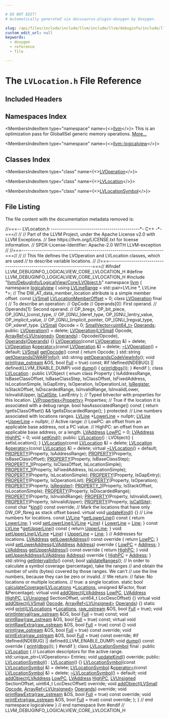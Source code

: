 ```yaml
---

# DO NOT EDIT!
# Automatically generated via docusaurus-plugin-doxygen by Doxygen.

slug: /api/files/include/include/llvm/include/llvm/debuginfo/include/llvm/debuginfo/logicalview/include/llvm/debuginfo/logicalview/core/lvlocation-h
custom_edit_url: null
keywords:
  - doxygen
  - reference
  - file

---
```





# The `LVLocation.h` File Reference

<DoxygenPage pluginConfig={pluginConfig}>



## Included Headers

<IncludesList>
<IncludesListItem
  filePath="llvm/DebugInfo/LogicalView/Core/LVObject.h"
  permalink="/docs/api/files/include/include/llvm/include/llvm/debuginfo/include/llvm/debuginfo/logicalview/include/llvm/debuginfo/logicalview/core/lvobject-h"
  isLocal="true" />
</IncludesList>

## Namespaces Index

<MembersIndex>

<MembersIndexItem
  type="namespace"
  name={<><a href="/docs/api/namespaces/llvm">llvm</a></>}>
This is an optimization pass for GlobalISel generic memory operations. <a href="/docs/api/namespaces/llvm/#details">More...</a>
</MembersIndexItem>

<MembersIndexItem
  type="namespace"
  name={<><a href="/docs/api/namespaces/llvm/logicalview">llvm::logicalview</a></>}>
</MembersIndexItem>

</MembersIndex>

## Classes Index

<MembersIndex>

<MembersIndexItem
  type="class"
  name={<><a href="/docs/api/classes/llvm/logicalview/lvoperation">LVOperation</a></>}>
</MembersIndexItem>

<MembersIndexItem
  type="class"
  name={<><a href="/docs/api/classes/llvm/logicalview/lvlocation">LVLocation</a></>}>
</MembersIndexItem>

<MembersIndexItem
  type="class"
  name={<><a href="/docs/api/classes/llvm/logicalview/lvlocationsymbol">LVLocationSymbol</a></>}>
</MembersIndexItem>

</MembersIndex>


## File Listing

The file content with the documentation metadata removed is:

<ProgramListing>

<Link id="l00001" /><CodeLine lineNumber="1"><span class="doxyHighlightComment">//===-- LVLocation.h --------------------------------------------&#42;- C++ -&#42;-===//</span></CodeLine>
<Link id="l00002" /><CodeLine lineNumber="2"><span class="doxyHighlightComment">//</span></CodeLine>
<Link id="l00003" /><CodeLine lineNumber="3"><span class="doxyHighlightComment">// Part of the LLVM Project, under the Apache License v2.0 with LLVM Exceptions.</span></CodeLine>
<Link id="l00004" /><CodeLine lineNumber="4"><span class="doxyHighlightComment">// See https://llvm.org/LICENSE.txt for license information.</span></CodeLine>
<Link id="l00005" /><CodeLine lineNumber="5"><span class="doxyHighlightComment">// SPDX-License-Identifier: Apache-2.0 WITH LLVM-exception</span></CodeLine>
<Link id="l00006" /><CodeLine lineNumber="6"><span class="doxyHighlightComment">//</span></CodeLine>
<Link id="l00007" /><CodeLine lineNumber="7"><span class="doxyHighlightComment">//===----------------------------------------------------------------------===//</span></CodeLine>
<Link id="l00008" /><CodeLine lineNumber="8"><span class="doxyHighlightComment">//</span></CodeLine>
<Link id="l00009" /><CodeLine lineNumber="9"><span class="doxyHighlightComment">// This file defines the LVOperation and LVLocation classes, which are used</span></CodeLine>
<Link id="l00010" /><CodeLine lineNumber="10"><span class="doxyHighlightComment">// to describe variable locations.</span></CodeLine>
<Link id="l00011" /><CodeLine lineNumber="11"><span class="doxyHighlightComment">//</span></CodeLine>
<Link id="l00012" /><CodeLine lineNumber="12"><span class="doxyHighlightComment">//===----------------------------------------------------------------------===//</span></CodeLine>
<Link id="l00013" /><CodeLine lineNumber="13"></CodeLine>
<Link id="l00014" /><CodeLine lineNumber="14"><span class="doxyHighlightPreprocessor">#ifndef LLVM&#95;DEBUGINFO&#95;LOGICALVIEW&#95;CORE&#95;LVLOCATION&#95;H</span></CodeLine>
<Link id="l00015" /><CodeLine lineNumber="15"><span class="doxyHighlightPreprocessor">#define LLVM&#95;DEBUGINFO&#95;LOGICALVIEW&#95;CORE&#95;LVLOCATION&#95;H</span></CodeLine>
<Link id="l00016" /><CodeLine lineNumber="16"></CodeLine>
<Link id="l00017" /><CodeLine lineNumber="17"><span class="doxyHighlightPreprocessor">#include &quot;<a href="/docs/api/files/include/include/llvm/include/llvm/debuginfo/include/llvm/debuginfo/logicalview/include/llvm/debuginfo/logicalview/core/lvobject-h">llvm/DebugInfo/LogicalView/Core/LVObject.h</a>&quot;</span></CodeLine>
<Link id="l00018" /><CodeLine lineNumber="18"></CodeLine>
<Link id="l00019" /><CodeLine lineNumber="19"><span class="doxyHighlightKeyword">namespace </span><span class="doxyHighlight"><a href="/docs/api/namespaces/llvm">llvm</a> &#123;</span></CodeLine>
<Link id="l00020" /><CodeLine lineNumber="20"><span class="doxyHighlightKeyword">namespace </span><span class="doxyHighlight"><a href="/docs/api/namespaces/llvm/logicalview">logicalview</a> &#123;</span></CodeLine>
<Link id="l00021" /><CodeLine lineNumber="21"></CodeLine>
<Link id="l00022" /><CodeLine lineNumber="22" lineLink="/docs/api/namespaces/llvm/logicalview/#ab6337ef29babc9558f95279fba865887"><span class="doxyHighlightKeyword">using </span><span class="doxyHighlight"><a href="/docs/api/namespaces/llvm/logicalview/#ab6337ef29babc9558f95279fba865887">LVLineRange</a> = std::pair&lt;LVLine &#42;, LVLine &#42;&gt;;</span></CodeLine>
<Link id="l00023" /><CodeLine lineNumber="23"></CodeLine>
<Link id="l00024" /><CodeLine lineNumber="24"><span class="doxyHighlightComment">// The DW&#95;AT&#95;data&#95;member&#95;location attribute is a simple member offset.</span></CodeLine>
<Link id="l00025" /><CodeLine lineNumber="25" lineLink="/docs/api/namespaces/llvm/logicalview/#adadb8d82418ead95f207718a2e0c04d7"><span class="doxyHighlightKeyword">const</span><span class="doxyHighlight"> <a href="/docs/api/namespaces/llvm/logicalview/#ab9502425858a198bcbe9227a823f8aea">LVSmall</a> <a href="/docs/api/namespaces/llvm/logicalview/#adadb8d82418ead95f207718a2e0c04d7">LVLocationMemberOffset</a> = 0;</span></CodeLine>
<Link id="l00026" /><CodeLine lineNumber="26"></CodeLine>
<Link id="l00027" /><CodeLine lineNumber="27" lineLink="/docs/api/classes/llvm/logicalview/lvoperation"><span class="doxyHighlightKeyword">class </span><span class="doxyHighlight"><a href="/docs/api/classes/llvm/logicalview/lvoperation/#a67fbd9f0567e2fe59e9b0b381fed33a0">LVOperation</a> final &#123;</span></CodeLine>
<Link id="l00028" /><CodeLine lineNumber="28"><span class="doxyHighlight">  </span><span class="doxyHighlightComment">// To describe an operation:</span></CodeLine>
<Link id="l00029" /><CodeLine lineNumber="29"><span class="doxyHighlight">  </span><span class="doxyHighlightComment">// OpCode</span></CodeLine>
<Link id="l00030" /><CodeLine lineNumber="30"><span class="doxyHighlight">  </span><span class="doxyHighlightComment">// Operands&#91;0&#93;: First operand.</span></CodeLine>
<Link id="l00031" /><CodeLine lineNumber="31"><span class="doxyHighlight">  </span><span class="doxyHighlightComment">// Operands&#91;1&#93;: Second operand.</span></CodeLine>
<Link id="l00032" /><CodeLine lineNumber="32"><span class="doxyHighlight">  </span><span class="doxyHighlightComment">//   OP&#95;bregx, OP&#95;bit&#95;piece, OP&#95;&#91;GNU&#95;&#93;const&#95;type,</span></CodeLine>
<Link id="l00033" /><CodeLine lineNumber="33"><span class="doxyHighlight">  </span><span class="doxyHighlightComment">//   OP&#95;&#91;GNU&#95;&#93;deref&#95;type, OP&#95;&#91;GNU&#95;&#93;entry&#95;value, OP&#95;implicit&#95;value,</span></CodeLine>
<Link id="l00034" /><CodeLine lineNumber="34"><span class="doxyHighlight">  </span><span class="doxyHighlightComment">//   OP&#95;&#91;GNU&#95;&#93;implicit&#95;pointer, OP&#95;&#91;GNU&#95;&#93;regval&#95;type, OP&#95;xderef&#95;type.</span></CodeLine>
<Link id="l00035" /><CodeLine lineNumber="35"><span class="doxyHighlight">  <a href="/docs/api/namespaces/llvm/logicalview/#ab9502425858a198bcbe9227a823f8aea">LVSmall</a> Opcode = 0;</span></CodeLine>
<Link id="l00036" /><CodeLine lineNumber="36"><span class="doxyHighlight">  <a href="/docs/api/classes/llvm/smallvector">SmallVector&lt;uint64&#95;t&gt;</a> <a href="/docs/api/files/lib/lib/codegen/mirnamerpass-cpp/#a05e4be4ec3e2c3587dda0e376bb6822c">Operands</a>;</span></CodeLine>
<Link id="l00037" /><CodeLine lineNumber="37"></CodeLine>
<Link id="l00038" /><CodeLine lineNumber="38"><span class="doxyHighlightKeyword">public</span><span class="doxyHighlight">:</span></CodeLine>
<Link id="l00039" /><CodeLine lineNumber="39" lineLink="/docs/api/classes/llvm/logicalview/lvoperation/#a67fbd9f0567e2fe59e9b0b381fed33a0"><span class="doxyHighlight">  <a href="/docs/api/classes/llvm/logicalview/lvoperation/#a67fbd9f0567e2fe59e9b0b381fed33a0">LVOperation</a>() = </span><span class="doxyHighlightKeyword">delete</span><span class="doxyHighlight">;</span></CodeLine>
<Link id="l00040" /><CodeLine lineNumber="40" lineLink="/docs/api/classes/llvm/logicalview/lvoperation/#af3cfdea0c7a600b74e57fb3466e44364"><span class="doxyHighlight">  <a href="/docs/api/classes/llvm/logicalview/lvoperation/#af3cfdea0c7a600b74e57fb3466e44364">LVOperation</a>(<a href="/docs/api/namespaces/llvm/logicalview/#ab9502425858a198bcbe9227a823f8aea">LVSmall</a> Opcode, <a href="/docs/api/classes/llvm/arrayref">ArrayRef&lt;LVUnsigned&gt;</a> <a href="/docs/api/files/lib/lib/codegen/mirnamerpass-cpp/#a05e4be4ec3e2c3587dda0e376bb6822c">Operands</a>)</span></CodeLine>
<Link id="l00041" /><CodeLine lineNumber="41"><span class="doxyHighlight">      : Opcode(Opcode), <a href="/docs/api/files/lib/lib/codegen/mirnamerpass-cpp/#a05e4be4ec3e2c3587dda0e376bb6822c">Operands</a>(<a href="/docs/api/files/lib/lib/codegen/mirnamerpass-cpp/#a05e4be4ec3e2c3587dda0e376bb6822c">Operands</a>) &#123;&#125;</span></CodeLine>
<Link id="l00042" /><CodeLine lineNumber="42" lineLink="/docs/api/classes/llvm/logicalview/lvoperation/#a01fcb824c22846c5901ae4d0e36d050e"><span class="doxyHighlight">  <a href="/docs/api/classes/llvm/logicalview/lvoperation/#a01fcb824c22846c5901ae4d0e36d050e">LVOperation</a>(</span><span class="doxyHighlightKeyword">const</span><span class="doxyHighlight"> <a href="/docs/api/classes/llvm/logicalview/lvoperation/#a67fbd9f0567e2fe59e9b0b381fed33a0">LVOperation</a> &amp;) = </span><span class="doxyHighlightKeyword">delete</span><span class="doxyHighlight">;</span></CodeLine>
<Link id="l00043" /><CodeLine lineNumber="43" lineLink="/docs/api/classes/llvm/logicalview/lvoperation/#a5102c8c89fd6f9e6e0c5a9af9e7232c0"><span class="doxyHighlight">  <a href="/docs/api/classes/llvm/logicalview/lvoperation/#a67fbd9f0567e2fe59e9b0b381fed33a0">LVOperation</a> &amp;<a href="/docs/api/classes/llvm/logicalview/lvoperation/#a5102c8c89fd6f9e6e0c5a9af9e7232c0">operator=</a>(</span><span class="doxyHighlightKeyword">const</span><span class="doxyHighlight"> <a href="/docs/api/classes/llvm/logicalview/lvoperation/#a67fbd9f0567e2fe59e9b0b381fed33a0">LVOperation</a> &amp;) = </span><span class="doxyHighlightKeyword">delete</span><span class="doxyHighlight">;</span></CodeLine>
<Link id="l00044" /><CodeLine lineNumber="44" lineLink="/docs/api/classes/llvm/logicalview/lvoperation/#a82d65106ee3b4c7cf15490c7801c27ee"><span class="doxyHighlight">  <a href="/docs/api/classes/llvm/logicalview/lvoperation/#a82d65106ee3b4c7cf15490c7801c27ee">~LVOperation</a>() = </span><span class="doxyHighlightKeywordFlow">default</span><span class="doxyHighlight">;</span></CodeLine>
<Link id="l00045" /><CodeLine lineNumber="45"></CodeLine>
<Link id="l00046" /><CodeLine lineNumber="46" lineLink="/docs/api/classes/llvm/logicalview/lvoperation/#a7ded3dc868585a790e535674c3ff0995"><span class="doxyHighlight">  <a href="/docs/api/namespaces/llvm/logicalview/#ab9502425858a198bcbe9227a823f8aea">LVSmall</a> <a href="/docs/api/classes/llvm/logicalview/lvoperation/#a7ded3dc868585a790e535674c3ff0995">getOpcode</a>()</span><span class="doxyHighlightKeyword"> const </span><span class="doxyHighlight">&#123; </span><span class="doxyHighlightKeywordFlow">return</span><span class="doxyHighlight"> Opcode; &#125;</span></CodeLine>
<Link id="l00047" /><CodeLine lineNumber="47"><span class="doxyHighlight">  std::string <a href="/docs/api/classes/llvm/logicalview/lvoperation/#a4c0878bb234ca16e88d593ceb27b5ede">getOperandsDWARFInfo</a>();</span></CodeLine>
<Link id="l00048" /><CodeLine lineNumber="48"><span class="doxyHighlight">  std::string <a href="/docs/api/classes/llvm/logicalview/lvoperation/#ab06697932d84361c7224356910300796">getOperandsCodeViewInfo</a>();</span></CodeLine>
<Link id="l00049" /><CodeLine lineNumber="49"></CodeLine>
<Link id="l00050" /><CodeLine lineNumber="50"><span class="doxyHighlight">  </span><span class="doxyHighlightKeywordType">void</span><span class="doxyHighlight"> <a href="/docs/api/classes/llvm/logicalview/lvoperation/#a01f5af79992b1f026a1a6085b44f6261">print</a>(<a href="/docs/api/classes/llvm/raw-ostream">raw&#95;ostream</a> &amp;OS, </span><span class="doxyHighlightKeywordType">bool</span><span class="doxyHighlight"> <a href="/docs/api/namespaces/llvm/#ad5b7ced2aa529c892b2219cd29b08760abbd47109890259c0127154db1af26c75">Full</a> = </span><span class="doxyHighlightKeyword">true</span><span class="doxyHighlight">) </span><span class="doxyHighlightKeyword">const</span><span class="doxyHighlight">;</span></CodeLine>
<Link id="l00051" /><CodeLine lineNumber="51"></CodeLine>
<Link id="l00052" /><CodeLine lineNumber="52"><span class="doxyHighlightPreprocessor">#if !defined(NDEBUG) || defined(LLVM&#95;ENABLE&#95;DUMP)</span></CodeLine>
<Link id="l00053" /><CodeLine lineNumber="53" lineLink="/docs/api/classes/llvm/logicalview/lvoperation/#a6511090e6f4d91509295e51a668153e8"><span class="doxyHighlight">  </span><span class="doxyHighlightKeywordType">void</span><span class="doxyHighlight"> <a href="/docs/api/classes/llvm/logicalview/lvoperation/#a6511090e6f4d91509295e51a668153e8">dump</a>() &#123; <a href="/docs/api/classes/llvm/logicalview/lvoperation/#a01f5af79992b1f026a1a6085b44f6261">print</a>(<a href="/docs/api/namespaces/llvm/#a7c46c742c31be54870e2038048e6b391">dbgs</a>()); &#125;</span></CodeLine>
<Link id="l00054" /><CodeLine lineNumber="54"><span class="doxyHighlightPreprocessor">#endif</span></CodeLine>
<Link id="l00055" /><CodeLine lineNumber="55"><span class="doxyHighlight">&#125;;</span></CodeLine>
<Link id="l00056" /><CodeLine lineNumber="56"></CodeLine>
<Link id="l00057" /><CodeLine lineNumber="57" lineLink="/docs/api/classes/llvm/logicalview/lvlocation"><span class="doxyHighlightKeyword">class </span><span class="doxyHighlight"><a href="/docs/api/classes/llvm/logicalview/lvlocation/#ad0898f17af59a9f9027c68bfc242831e">LVLocation</a> : </span><span class="doxyHighlightKeyword">public</span><span class="doxyHighlight"> LVObject &#123;</span></CodeLine>
<Link id="l00058" /><CodeLine lineNumber="58"><span class="doxyHighlight">  </span><span class="doxyHighlightKeyword">enum class</span><span class="doxyHighlight"> Property &#123;</span></CodeLine>
<Link id="l00059" /><CodeLine lineNumber="59"><span class="doxyHighlight">    IsAddressRange,</span></CodeLine>
<Link id="l00060" /><CodeLine lineNumber="60"><span class="doxyHighlight">    IsBaseClassOffset,</span></CodeLine>
<Link id="l00061" /><CodeLine lineNumber="61"><span class="doxyHighlight">    IsBaseClassStep,</span></CodeLine>
<Link id="l00062" /><CodeLine lineNumber="62"><span class="doxyHighlight">    IsClassOffset,</span></CodeLine>
<Link id="l00063" /><CodeLine lineNumber="63"><span class="doxyHighlight">    IsFixedAddress,</span></CodeLine>
<Link id="l00064" /><CodeLine lineNumber="64"><span class="doxyHighlight">    IsLocationSimple,</span></CodeLine>
<Link id="l00065" /><CodeLine lineNumber="65"><span class="doxyHighlight">    IsGapEntry,</span></CodeLine>
<Link id="l00066" /><CodeLine lineNumber="66"><span class="doxyHighlight">    IsOperation,</span></CodeLine>
<Link id="l00067" /><CodeLine lineNumber="67"><span class="doxyHighlight">    IsOperationList,</span></CodeLine>
<Link id="l00068" /><CodeLine lineNumber="68"><span class="doxyHighlight">    <a href="/docs/api/files/lib/lib/target/lib/target/lanai/lib/target/lanai/asmparser/lanaiasmparser-cpp/#afd44ea11a1de5d05327fb0ef9d20177f">IsRegister</a>,</span></CodeLine>
<Link id="l00069" /><CodeLine lineNumber="69"><span class="doxyHighlight">    IsStackOffset,</span></CodeLine>
<Link id="l00070" /><CodeLine lineNumber="70"><span class="doxyHighlight">    IsDiscardedRange,</span></CodeLine>
<Link id="l00071" /><CodeLine lineNumber="71"><span class="doxyHighlight">    IsInvalidRange,</span></CodeLine>
<Link id="l00072" /><CodeLine lineNumber="72"><span class="doxyHighlight">    IsInvalidLower,</span></CodeLine>
<Link id="l00073" /><CodeLine lineNumber="73"><span class="doxyHighlight">    IsInvalidUpper,</span></CodeLine>
<Link id="l00074" /><CodeLine lineNumber="74"><span class="doxyHighlight">    <a href="/docs/api/namespaces/llvm/logicalview/#a738fb172d3b98e08a4325dc7ca5588b8a927e2c8924501cb4ff4adc47bc47835e">IsCallSite</a>,</span></CodeLine>
<Link id="l00075" /><CodeLine lineNumber="75"><span class="doxyHighlight">    LastEntry</span></CodeLine>
<Link id="l00076" /><CodeLine lineNumber="76"><span class="doxyHighlight">  &#125;;</span></CodeLine>
<Link id="l00077" /><CodeLine lineNumber="77"><span class="doxyHighlight">  </span><span class="doxyHighlightComment">// Typed bitvector with properties for this location.</span></CodeLine>
<Link id="l00078" /><CodeLine lineNumber="78"><span class="doxyHighlight">  <a href="/docs/api/classes/llvm/logicalview/lvproperties">LVProperties&lt;Property&gt;</a> Properties;</span></CodeLine>
<Link id="l00079" /><CodeLine lineNumber="79"></CodeLine>
<Link id="l00080" /><CodeLine lineNumber="80"><span class="doxyHighlight">  </span><span class="doxyHighlightComment">// True if the location it is associated with a debug range.</span></CodeLine>
<Link id="l00081" /><CodeLine lineNumber="81"><span class="doxyHighlight">  </span><span class="doxyHighlightKeywordType">bool</span><span class="doxyHighlight"> hasAssociatedRange()</span><span class="doxyHighlightKeyword"> const </span><span class="doxyHighlight">&#123;</span></CodeLine>
<Link id="l00082" /><CodeLine lineNumber="82"><span class="doxyHighlight">    </span><span class="doxyHighlightKeywordFlow">return</span><span class="doxyHighlight"> !getIsClassOffset() &amp;&amp; !getIsDiscardedRange();</span></CodeLine>
<Link id="l00083" /><CodeLine lineNumber="83"><span class="doxyHighlight">  &#125;</span></CodeLine>
<Link id="l00084" /><CodeLine lineNumber="84"></CodeLine>
<Link id="l00085" /><CodeLine lineNumber="85"><span class="doxyHighlightKeyword">protected</span><span class="doxyHighlight">:</span></CodeLine>
<Link id="l00086" /><CodeLine lineNumber="86"><span class="doxyHighlight">  </span><span class="doxyHighlightComment">// Line numbers associated with locations ranges.</span></CodeLine>
<Link id="l00087" /><CodeLine lineNumber="87" lineLink="/docs/api/classes/llvm/logicalview/lvlocation/#a80265746f27dd67ba3f8d2c3e7ec1af2"><span class="doxyHighlight">  <a href="/docs/api/classes/llvm/logicalview/lvline">LVLine</a> &#42;<a href="/docs/api/classes/llvm/logicalview/lvlocation/#a80265746f27dd67ba3f8d2c3e7ec1af2">LowerLine</a> = </span><span class="doxyHighlightKeyword">nullptr</span><span class="doxyHighlight">;</span></CodeLine>
<Link id="l00088" /><CodeLine lineNumber="88" lineLink="/docs/api/classes/llvm/logicalview/lvlocation/#a4b18033f689cf294bb96a1f904966ff5"><span class="doxyHighlight">  <a href="/docs/api/classes/llvm/logicalview/lvline">LVLine</a> &#42;<a href="/docs/api/classes/llvm/logicalview/lvlocation/#a4b18033f689cf294bb96a1f904966ff5">UpperLine</a> = </span><span class="doxyHighlightKeyword">nullptr</span><span class="doxyHighlight">;</span></CodeLine>
<Link id="l00089" /><CodeLine lineNumber="89"></CodeLine>
<Link id="l00090" /><CodeLine lineNumber="90"><span class="doxyHighlight">  </span><span class="doxyHighlightComment">// Active range:</span></CodeLine>
<Link id="l00091" /><CodeLine lineNumber="91"><span class="doxyHighlight">  </span><span class="doxyHighlightComment">// LowPC: an offset from an applicable base address, not a PC value.</span></CodeLine>
<Link id="l00092" /><CodeLine lineNumber="92"><span class="doxyHighlight">  </span><span class="doxyHighlightComment">// HighPC: an offset from an applicable base address, or a length.</span></CodeLine>
<Link id="l00093" /><CodeLine lineNumber="93" lineLink="/docs/api/classes/llvm/logicalview/lvlocation/#a9562120fd380db5a6d4d0771aff55ea5"><span class="doxyHighlight">  <a href="/docs/api/namespaces/llvm/logicalview/#ad3a6cc0dd7aa2e5bf8b5d0ee648e6850">LVAddress</a> <a href="/docs/api/classes/llvm/logicalview/lvlocation/#a9562120fd380db5a6d4d0771aff55ea5">LowPC</a> = 0;</span></CodeLine>
<Link id="l00094" /><CodeLine lineNumber="94" lineLink="/docs/api/classes/llvm/logicalview/lvlocation/#a244068aeb193b2defe660bb48c11a8d3"><span class="doxyHighlight">  <a href="/docs/api/namespaces/llvm/logicalview/#ad3a6cc0dd7aa2e5bf8b5d0ee648e6850">LVAddress</a> <a href="/docs/api/classes/llvm/logicalview/lvlocation/#a244068aeb193b2defe660bb48c11a8d3">HighPC</a> = 0;</span></CodeLine>
<Link id="l00095" /><CodeLine lineNumber="95"></CodeLine>
<Link id="l00096" /><CodeLine lineNumber="96"><span class="doxyHighlight">  </span><span class="doxyHighlightKeywordType">void</span><span class="doxyHighlight"> <a href="/docs/api/classes/llvm/logicalview/lvlocation/#ab6ebc67337c22f6d1c95837eda2c9bb1">setKind</a>();</span></CodeLine>
<Link id="l00097" /><CodeLine lineNumber="97"></CodeLine>
<Link id="l00098" /><CodeLine lineNumber="98"><span class="doxyHighlightKeyword">public</span><span class="doxyHighlight">:</span></CodeLine>
<Link id="l00099" /><CodeLine lineNumber="99" lineLink="/docs/api/classes/llvm/logicalview/lvlocation/#ad0898f17af59a9f9027c68bfc242831e"><span class="doxyHighlight">  <a href="/docs/api/classes/llvm/logicalview/lvlocation/#ad0898f17af59a9f9027c68bfc242831e">LVLocation</a>() : LVObject() &#123; setIsLocation(); &#125;</span></CodeLine>
<Link id="l00100" /><CodeLine lineNumber="100" lineLink="/docs/api/classes/llvm/logicalview/lvlocation/#a3c794bd55fde6010403a56fcb4a8e7ef"><span class="doxyHighlight">  <a href="/docs/api/classes/llvm/logicalview/lvlocation/#a3c794bd55fde6010403a56fcb4a8e7ef">LVLocation</a>(</span><span class="doxyHighlightKeyword">const</span><span class="doxyHighlight"> <a href="/docs/api/classes/llvm/logicalview/lvlocation/#ad0898f17af59a9f9027c68bfc242831e">LVLocation</a> &amp;) = </span><span class="doxyHighlightKeyword">delete</span><span class="doxyHighlight">;</span></CodeLine>
<Link id="l00101" /><CodeLine lineNumber="101" lineLink="/docs/api/classes/llvm/logicalview/lvlocation/#a3cddcc10a516c89d637ea4cea04bbf1c"><span class="doxyHighlight">  <a href="/docs/api/classes/llvm/logicalview/lvlocation/#ad0898f17af59a9f9027c68bfc242831e">LVLocation</a> &amp;<a href="/docs/api/classes/llvm/logicalview/lvlocation/#a3cddcc10a516c89d637ea4cea04bbf1c">operator=</a>(</span><span class="doxyHighlightKeyword">const</span><span class="doxyHighlight"> <a href="/docs/api/classes/llvm/logicalview/lvlocation/#ad0898f17af59a9f9027c68bfc242831e">LVLocation</a> &amp;) = </span><span class="doxyHighlightKeyword">delete</span><span class="doxyHighlight">;</span></CodeLine>
<Link id="l00102" /><CodeLine lineNumber="102" lineLink="/docs/api/classes/llvm/logicalview/lvlocation/#afc507c530af139a533447a5a98fc25a9"><span class="doxyHighlight">  </span><span class="doxyHighlightKeyword">virtual</span><span class="doxyHighlight"> <a href="/docs/api/classes/llvm/logicalview/lvlocation/#afc507c530af139a533447a5a98fc25a9">~LVLocation</a>() = </span><span class="doxyHighlightKeywordFlow">default</span><span class="doxyHighlight">;</span></CodeLine>
<Link id="l00103" /><CodeLine lineNumber="103"></CodeLine>
<Link id="l00104" /><CodeLine lineNumber="104" lineLink="/docs/api/classes/llvm/logicalview/lvlocation/#a84676d1e5d59d83d110ed232748c5774"><span class="doxyHighlight">  <a href="/docs/api/classes/llvm/logicalview/lvlocation/#a84676d1e5d59d83d110ed232748c5774">PROPERTY</a>(Property, IsAddressRange);</span></CodeLine>
<Link id="l00105" /><CodeLine lineNumber="105" lineLink="/docs/api/classes/llvm/logicalview/lvlocation/#a77b316ebb77cf8b8c610da6c805facff"><span class="doxyHighlight">  <a href="/docs/api/classes/llvm/logicalview/lvlocation/#a77b316ebb77cf8b8c610da6c805facff">PROPERTY</a>(Property, IsBaseClassOffset);</span></CodeLine>
<Link id="l00106" /><CodeLine lineNumber="106" lineLink="/docs/api/classes/llvm/logicalview/lvlocation/#a185027f2abf0a0e1f9bf44972cc2fdc1"><span class="doxyHighlight">  <a href="/docs/api/classes/llvm/logicalview/lvlocation/#a185027f2abf0a0e1f9bf44972cc2fdc1">PROPERTY</a>(Property, IsBaseClassStep);</span></CodeLine>
<Link id="l00107" /><CodeLine lineNumber="107" lineLink="/docs/api/classes/llvm/logicalview/lvlocation/#a883349ffb187de8cf0bce3efb6dcc545"><span class="doxyHighlight">  <a href="/docs/api/classes/llvm/logicalview/lvlocation/#a883349ffb187de8cf0bce3efb6dcc545">PROPERTY&#95;1</a>(Property, IsClassOffset, IsLocationSimple);</span></CodeLine>
<Link id="l00108" /><CodeLine lineNumber="108" lineLink="/docs/api/classes/llvm/logicalview/lvlocation/#a508a495f5b722f422c12db3acdfc866a"><span class="doxyHighlight">  <a href="/docs/api/classes/llvm/logicalview/lvlocation/#a508a495f5b722f422c12db3acdfc866a">PROPERTY&#95;1</a>(Property, IsFixedAddress, IsLocationSimple);</span></CodeLine>
<Link id="l00109" /><CodeLine lineNumber="109" lineLink="/docs/api/classes/llvm/logicalview/lvlocation/#a7ab28c19332d2c1f36165d933ef27d5b"><span class="doxyHighlight">  <a href="/docs/api/classes/llvm/logicalview/lvlocation/#a7ab28c19332d2c1f36165d933ef27d5b">PROPERTY</a>(Property, IsLocationSimple);</span></CodeLine>
<Link id="l00110" /><CodeLine lineNumber="110" lineLink="/docs/api/classes/llvm/logicalview/lvlocation/#ade6555ac67761ed4bc38cb064fb7ce5e"><span class="doxyHighlight">  <a href="/docs/api/classes/llvm/logicalview/lvlocation/#ade6555ac67761ed4bc38cb064fb7ce5e">PROPERTY</a>(Property, IsGapEntry);</span></CodeLine>
<Link id="l00111" /><CodeLine lineNumber="111" lineLink="/docs/api/classes/llvm/logicalview/lvlocation/#a3ff273f67ab8c37e12206c1c825e8f94"><span class="doxyHighlight">  <a href="/docs/api/classes/llvm/logicalview/lvlocation/#a3ff273f67ab8c37e12206c1c825e8f94">PROPERTY</a>(Property, IsOperationList);</span></CodeLine>
<Link id="l00112" /><CodeLine lineNumber="112" lineLink="/docs/api/classes/llvm/logicalview/lvlocation/#a9fd17e99b4bb0e2446459e5a318a7b1a"><span class="doxyHighlight">  <a href="/docs/api/classes/llvm/logicalview/lvlocation/#a9fd17e99b4bb0e2446459e5a318a7b1a">PROPERTY</a>(Property, IsOperation);</span></CodeLine>
<Link id="l00113" /><CodeLine lineNumber="113" lineLink="/docs/api/classes/llvm/logicalview/lvlocation/#abbb18d3c83d937664b0e0ca672dd1483"><span class="doxyHighlight">  <a href="/docs/api/classes/llvm/logicalview/lvlocation/#abbb18d3c83d937664b0e0ca672dd1483">PROPERTY</a>(Property, <a href="/docs/api/files/lib/lib/target/lib/target/lanai/lib/target/lanai/asmparser/lanaiasmparser-cpp/#afd44ea11a1de5d05327fb0ef9d20177f">IsRegister</a>);</span></CodeLine>
<Link id="l00114" /><CodeLine lineNumber="114" lineLink="/docs/api/classes/llvm/logicalview/lvlocation/#a64ed789349fbaab6fb08130895d2502e"><span class="doxyHighlight">  <a href="/docs/api/classes/llvm/logicalview/lvlocation/#a64ed789349fbaab6fb08130895d2502e">PROPERTY&#95;1</a>(Property, IsStackOffset, IsLocationSimple);</span></CodeLine>
<Link id="l00115" /><CodeLine lineNumber="115" lineLink="/docs/api/classes/llvm/logicalview/lvlocation/#a05c90e26ec5365961b8eb6508d6c36b3"><span class="doxyHighlight">  <a href="/docs/api/classes/llvm/logicalview/lvlocation/#a05c90e26ec5365961b8eb6508d6c36b3">PROPERTY</a>(Property, IsDiscardedRange);</span></CodeLine>
<Link id="l00116" /><CodeLine lineNumber="116" lineLink="/docs/api/classes/llvm/logicalview/lvlocation/#a5fa9f45af065ec69a6e81362c416c5f0"><span class="doxyHighlight">  <a href="/docs/api/classes/llvm/logicalview/lvlocation/#a5fa9f45af065ec69a6e81362c416c5f0">PROPERTY</a>(Property, IsInvalidRange);</span></CodeLine>
<Link id="l00117" /><CodeLine lineNumber="117" lineLink="/docs/api/classes/llvm/logicalview/lvlocation/#a2e51cac3595a1e3b621974f39da52a78"><span class="doxyHighlight">  <a href="/docs/api/classes/llvm/logicalview/lvlocation/#a2e51cac3595a1e3b621974f39da52a78">PROPERTY</a>(Property, IsInvalidLower);</span></CodeLine>
<Link id="l00118" /><CodeLine lineNumber="118" lineLink="/docs/api/classes/llvm/logicalview/lvlocation/#a6b65622b039e0f8b90bbc9ab3523ce71"><span class="doxyHighlight">  <a href="/docs/api/classes/llvm/logicalview/lvlocation/#a6b65622b039e0f8b90bbc9ab3523ce71">PROPERTY</a>(Property, IsInvalidUpper);</span></CodeLine>
<Link id="l00119" /><CodeLine lineNumber="119" lineLink="/docs/api/classes/llvm/logicalview/lvlocation/#ae7323ecf0682cb6bb595391f8cb11158"><span class="doxyHighlight">  <a href="/docs/api/classes/llvm/logicalview/lvlocation/#ae7323ecf0682cb6bb595391f8cb11158">PROPERTY</a>(Property, <a href="/docs/api/namespaces/llvm/logicalview/#a738fb172d3b98e08a4325dc7ca5588b8a927e2c8924501cb4ff4adc47bc47835e">IsCallSite</a>);</span></CodeLine>
<Link id="l00120" /><CodeLine lineNumber="120"></CodeLine>
<Link id="l00121" /><CodeLine lineNumber="121"><span class="doxyHighlight">  </span><span class="doxyHighlightKeyword">const</span><span class="doxyHighlight"> </span><span class="doxyHighlightKeywordType">char</span><span class="doxyHighlight"> &#42;<a href="/docs/api/classes/llvm/logicalview/lvlocation/#a05da36a327524a76d12a4591dd31f111">kind</a>() </span><span class="doxyHighlightKeyword">const override</span><span class="doxyHighlight">;</span></CodeLine>
<Link id="l00122" /><CodeLine lineNumber="122"><span class="doxyHighlight">  </span><span class="doxyHighlightComment">// Mark the locations that have only DW&#95;OP&#95;fbreg as stack offset based.</span></CodeLine>
<Link id="l00123" /><CodeLine lineNumber="123" lineLink="/docs/api/classes/llvm/logicalview/lvlocation/#a609f82b8298e1516e227700410080741"><span class="doxyHighlight">  </span><span class="doxyHighlightKeyword">virtual</span><span class="doxyHighlight"> </span><span class="doxyHighlightKeywordType">void</span><span class="doxyHighlight"> <a href="/docs/api/classes/llvm/logicalview/lvlocation/#a609f82b8298e1516e227700410080741">updateKind</a>() &#123;&#125;</span></CodeLine>
<Link id="l00124" /><CodeLine lineNumber="124"></CodeLine>
<Link id="l00125" /><CodeLine lineNumber="125"><span class="doxyHighlight">  </span><span class="doxyHighlightComment">// Line numbers for locations.</span></CodeLine>
<Link id="l00126" /><CodeLine lineNumber="126" lineLink="/docs/api/classes/llvm/logicalview/lvlocation/#a52a308b9971e2cfd4b83fd73380cf763"><span class="doxyHighlight">  </span><span class="doxyHighlightKeyword">const</span><span class="doxyHighlight"> <a href="/docs/api/classes/llvm/logicalview/lvline">LVLine</a> &#42;<a href="/docs/api/classes/llvm/logicalview/lvlocation/#a52a308b9971e2cfd4b83fd73380cf763">getLowerLine</a>()</span><span class="doxyHighlightKeyword"> const </span><span class="doxyHighlight">&#123; </span><span class="doxyHighlightKeywordFlow">return</span><span class="doxyHighlight"> <a href="/docs/api/classes/llvm/logicalview/lvlocation/#a80265746f27dd67ba3f8d2c3e7ec1af2">LowerLine</a>; &#125;</span></CodeLine>
<Link id="l00127" /><CodeLine lineNumber="127" lineLink="/docs/api/classes/llvm/logicalview/lvlocation/#aef6943204bf98716355df1f9dba8f22d"><span class="doxyHighlight">  </span><span class="doxyHighlightKeywordType">void</span><span class="doxyHighlight"> <a href="/docs/api/classes/llvm/logicalview/lvlocation/#aef6943204bf98716355df1f9dba8f22d">setLowerLine</a>(<a href="/docs/api/classes/llvm/logicalview/lvline">LVLine</a> &#42;<a href="/docs/api/classes/llvm/codeview/line">Line</a>) &#123; <a href="/docs/api/classes/llvm/logicalview/lvlocation/#a80265746f27dd67ba3f8d2c3e7ec1af2">LowerLine</a> = <a href="/docs/api/classes/llvm/codeview/line">Line</a>; &#125;</span></CodeLine>
<Link id="l00128" /><CodeLine lineNumber="128" lineLink="/docs/api/classes/llvm/logicalview/lvlocation/#accaa146364d3dea69cac3f3af841a94d"><span class="doxyHighlight">  </span><span class="doxyHighlightKeyword">const</span><span class="doxyHighlight"> <a href="/docs/api/classes/llvm/logicalview/lvline">LVLine</a> &#42;<a href="/docs/api/classes/llvm/logicalview/lvlocation/#accaa146364d3dea69cac3f3af841a94d">getUpperLine</a>()</span><span class="doxyHighlightKeyword"> const </span><span class="doxyHighlight">&#123; </span><span class="doxyHighlightKeywordFlow">return</span><span class="doxyHighlight"> <a href="/docs/api/classes/llvm/logicalview/lvlocation/#a4b18033f689cf294bb96a1f904966ff5">UpperLine</a>; &#125;</span></CodeLine>
<Link id="l00129" /><CodeLine lineNumber="129" lineLink="/docs/api/classes/llvm/logicalview/lvlocation/#a57efa8b3dafd4cb9bbe44bb36f25d144"><span class="doxyHighlight">  </span><span class="doxyHighlightKeywordType">void</span><span class="doxyHighlight"> <a href="/docs/api/classes/llvm/logicalview/lvlocation/#a57efa8b3dafd4cb9bbe44bb36f25d144">setUpperLine</a>(<a href="/docs/api/classes/llvm/logicalview/lvline">LVLine</a> &#42;<a href="/docs/api/classes/llvm/codeview/line">Line</a>) &#123; <a href="/docs/api/classes/llvm/logicalview/lvlocation/#a4b18033f689cf294bb96a1f904966ff5">UpperLine</a> = <a href="/docs/api/classes/llvm/codeview/line">Line</a>; &#125;</span></CodeLine>
<Link id="l00130" /><CodeLine lineNumber="130"></CodeLine>
<Link id="l00131" /><CodeLine lineNumber="131"><span class="doxyHighlight">  </span><span class="doxyHighlightComment">// Addresses for locations.</span></CodeLine>
<Link id="l00132" /><CodeLine lineNumber="132" lineLink="/docs/api/classes/llvm/logicalview/lvlocation/#ab0dc986791576425ba04b73af3dd122d"><span class="doxyHighlight">  <a href="/docs/api/namespaces/llvm/logicalview/#ad3a6cc0dd7aa2e5bf8b5d0ee648e6850">LVAddress</a> <a href="/docs/api/classes/llvm/logicalview/lvlocation/#ab0dc986791576425ba04b73af3dd122d">getLowerAddress</a>()</span><span class="doxyHighlightKeyword"> const override </span><span class="doxyHighlight">&#123; </span><span class="doxyHighlightKeywordFlow">return</span><span class="doxyHighlight"> <a href="/docs/api/classes/llvm/logicalview/lvlocation/#a9562120fd380db5a6d4d0771aff55ea5">LowPC</a>; &#125;</span></CodeLine>
<Link id="l00133" /><CodeLine lineNumber="133" lineLink="/docs/api/classes/llvm/logicalview/lvlocation/#afec3e6f3b6386664d6c07c8f8abc9f36"><span class="doxyHighlight">  </span><span class="doxyHighlightKeywordType">void</span><span class="doxyHighlight"> <a href="/docs/api/classes/llvm/logicalview/lvlocation/#afec3e6f3b6386664d6c07c8f8abc9f36">setLowerAddress</a>(<a href="/docs/api/namespaces/llvm/logicalview/#ad3a6cc0dd7aa2e5bf8b5d0ee648e6850">LVAddress</a> <a href="/docs/api/namespaces/llvm/#a8e02bbea14c70bab55fbc1384e1472d9add7bf230fde8d4836917806aff6a6b27">Address</a>)</span><span class="doxyHighlightKeyword"> override </span><span class="doxyHighlight">&#123; <a href="/docs/api/classes/llvm/logicalview/lvlocation/#a9562120fd380db5a6d4d0771aff55ea5">LowPC</a> = <a href="/docs/api/namespaces/llvm/#a8e02bbea14c70bab55fbc1384e1472d9add7bf230fde8d4836917806aff6a6b27">Address</a>; &#125;</span></CodeLine>
<Link id="l00134" /><CodeLine lineNumber="134" lineLink="/docs/api/classes/llvm/logicalview/lvlocation/#aefca5f7e614ce229d09a95c5fb611a1b"><span class="doxyHighlight">  <a href="/docs/api/namespaces/llvm/logicalview/#ad3a6cc0dd7aa2e5bf8b5d0ee648e6850">LVAddress</a> <a href="/docs/api/classes/llvm/logicalview/lvlocation/#aefca5f7e614ce229d09a95c5fb611a1b">getUpperAddress</a>()</span><span class="doxyHighlightKeyword"> const override </span><span class="doxyHighlight">&#123; </span><span class="doxyHighlightKeywordFlow">return</span><span class="doxyHighlight"> <a href="/docs/api/classes/llvm/logicalview/lvlocation/#a244068aeb193b2defe660bb48c11a8d3">HighPC</a>; &#125;</span></CodeLine>
<Link id="l00135" /><CodeLine lineNumber="135" lineLink="/docs/api/classes/llvm/logicalview/lvlocation/#a3305a5d6b37a023e1d22281964c9f0e5"><span class="doxyHighlight">  </span><span class="doxyHighlightKeywordType">void</span><span class="doxyHighlight"> <a href="/docs/api/classes/llvm/logicalview/lvlocation/#a3305a5d6b37a023e1d22281964c9f0e5">setUpperAddress</a>(<a href="/docs/api/namespaces/llvm/logicalview/#ad3a6cc0dd7aa2e5bf8b5d0ee648e6850">LVAddress</a> <a href="/docs/api/namespaces/llvm/#a8e02bbea14c70bab55fbc1384e1472d9add7bf230fde8d4836917806aff6a6b27">Address</a>)</span><span class="doxyHighlightKeyword"> override </span><span class="doxyHighlight">&#123; <a href="/docs/api/classes/llvm/logicalview/lvlocation/#a244068aeb193b2defe660bb48c11a8d3">HighPC</a> = <a href="/docs/api/namespaces/llvm/#a8e02bbea14c70bab55fbc1384e1472d9add7bf230fde8d4836917806aff6a6b27">Address</a>; &#125;</span></CodeLine>
<Link id="l00136" /><CodeLine lineNumber="136"></CodeLine>
<Link id="l00137" /><CodeLine lineNumber="137"><span class="doxyHighlight">  std::string <a href="/docs/api/classes/llvm/logicalview/lvlocation/#a6bde48e145ea26e77ad51de4313f5dbf">getIntervalInfo</a>() </span><span class="doxyHighlightKeyword">const</span><span class="doxyHighlight">;</span></CodeLine>
<Link id="l00138" /><CodeLine lineNumber="138"></CodeLine>
<Link id="l00139" /><CodeLine lineNumber="139"><span class="doxyHighlight">  </span><span class="doxyHighlightKeywordType">bool</span><span class="doxyHighlight"> <a href="/docs/api/classes/llvm/logicalview/lvlocation/#ac8d3ed9bb26321de3c2a8860b0a8c165">validateRanges</a>();</span></CodeLine>
<Link id="l00140" /><CodeLine lineNumber="140"></CodeLine>
<Link id="l00141" /><CodeLine lineNumber="141"><span class="doxyHighlight">  </span><span class="doxyHighlightComment">// In order to calculate a symbol coverage (percentage), take the ranges</span></CodeLine>
<Link id="l00142" /><CodeLine lineNumber="142"><span class="doxyHighlight">  </span><span class="doxyHighlightComment">// and obtain the number of units (bytes) covered by those ranges. We can&#39;t</span></CodeLine>
<Link id="l00143" /><CodeLine lineNumber="143"><span class="doxyHighlight">  </span><span class="doxyHighlightComment">// use the line numbers, because they can be zero or invalid.</span></CodeLine>
<Link id="l00144" /><CodeLine lineNumber="144"><span class="doxyHighlight">  </span><span class="doxyHighlightComment">// We return:</span></CodeLine>
<Link id="l00145" /><CodeLine lineNumber="145"><span class="doxyHighlight">  </span><span class="doxyHighlightComment">//   false: No locations or multiple locations.</span></CodeLine>
<Link id="l00146" /><CodeLine lineNumber="146"><span class="doxyHighlight">  </span><span class="doxyHighlightComment">//   true: a single location.</span></CodeLine>
<Link id="l00147" /><CodeLine lineNumber="147"><span class="doxyHighlight">  </span><span class="doxyHighlightKeyword">static</span><span class="doxyHighlight"> </span><span class="doxyHighlightKeywordType">bool</span><span class="doxyHighlight"> <a href="/docs/api/classes/llvm/logicalview/lvlocation/#a0e9aee8373dda39806f61892016a096b">calculateCoverage</a>(<a href="/docs/api/namespaces/llvm/logicalview/#af8f066d08c938c18f808aa46ea1c68fc">LVLocations</a> &#42;<a href="/docs/api/namespaces/llvm/logicalview/#a8d4dd8d1ec9d9328d03bb2b99aa74744aeebd338ddbd547e41e4a1296de82963a">Locations</a>, </span><span class="doxyHighlightKeywordType">unsigned</span><span class="doxyHighlight"> &amp;Factor,</span></CodeLine>
<Link id="l00148" /><CodeLine lineNumber="148"><span class="doxyHighlight">                                </span><span class="doxyHighlightKeywordType">float</span><span class="doxyHighlight"> &amp;Percentage);</span></CodeLine>
<Link id="l00149" /><CodeLine lineNumber="149"></CodeLine>
<Link id="l00150" /><CodeLine lineNumber="150" lineLink="/docs/api/classes/llvm/logicalview/lvlocation/#a819d93e73ff199a3562a5cdb2644f665"><span class="doxyHighlight">  </span><span class="doxyHighlightKeyword">virtual</span><span class="doxyHighlight"> </span><span class="doxyHighlightKeywordType">void</span><span class="doxyHighlight"> <a href="/docs/api/classes/llvm/logicalview/lvlocation/#a819d93e73ff199a3562a5cdb2644f665">addObject</a>(<a href="/docs/api/namespaces/llvm/logicalview/#ad3a6cc0dd7aa2e5bf8b5d0ee648e6850">LVAddress</a> <a href="/docs/api/classes/llvm/logicalview/lvlocation/#a9562120fd380db5a6d4d0771aff55ea5">LowPC</a>, <a href="/docs/api/namespaces/llvm/logicalview/#ad3a6cc0dd7aa2e5bf8b5d0ee648e6850">LVAddress</a> <a href="/docs/api/classes/llvm/logicalview/lvlocation/#a244068aeb193b2defe660bb48c11a8d3">HighPC</a>,</span></CodeLine>
<Link id="l00151" /><CodeLine lineNumber="151"><span class="doxyHighlight">                         <a href="/docs/api/namespaces/llvm/logicalview/#a45b19aeb7105fd9f5f768b5e6787c837">LVUnsigned</a> SectionOffset, uint64&#95;t LocDescOffset) &#123;&#125;</span></CodeLine>
<Link id="l00152" /><CodeLine lineNumber="152" lineLink="/docs/api/classes/llvm/logicalview/lvlocation/#ac0d3a88f4c64f6db96717d05346955e4"><span class="doxyHighlight">  </span><span class="doxyHighlightKeyword">virtual</span><span class="doxyHighlight"> </span><span class="doxyHighlightKeywordType">void</span><span class="doxyHighlight"> <a href="/docs/api/classes/llvm/logicalview/lvlocation/#ac0d3a88f4c64f6db96717d05346955e4">addObject</a>(<a href="/docs/api/namespaces/llvm/logicalview/#ab9502425858a198bcbe9227a823f8aea">LVSmall</a> <a href="/docs/api/classes/llvm/logicalview/lvobject/#adf9b32f9ca0e78f370caaaef52e86102">Opcode</a>, <a href="/docs/api/classes/llvm/arrayref">ArrayRef&lt;LVUnsigned&gt;</a> <a href="/docs/api/files/lib/lib/codegen/mirnamerpass-cpp/#a05e4be4ec3e2c3587dda0e376bb6822c">Operands</a>) &#123;&#125;</span></CodeLine>
<Link id="l00153" /><CodeLine lineNumber="153"></CodeLine>
<Link id="l00154" /><CodeLine lineNumber="154"><span class="doxyHighlight">  </span><span class="doxyHighlightKeyword">static</span><span class="doxyHighlight"> </span><span class="doxyHighlightKeywordType">void</span><span class="doxyHighlight"> <a href="/docs/api/classes/llvm/logicalview/lvlocation/#aeccfc19ee5f500624ae8c31b72cd4c3a">print</a>(<a href="/docs/api/namespaces/llvm/logicalview/#af8f066d08c938c18f808aa46ea1c68fc">LVLocations</a> &#42;<a href="/docs/api/namespaces/llvm/logicalview/#a8d4dd8d1ec9d9328d03bb2b99aa74744aeebd338ddbd547e41e4a1296de82963a">Locations</a>, <a href="/docs/api/classes/llvm/raw-ostream">raw&#95;ostream</a> &amp;OS, </span><span class="doxyHighlightKeywordType">bool</span><span class="doxyHighlight"> <a href="/docs/api/namespaces/llvm/#ad5b7ced2aa529c892b2219cd29b08760abbd47109890259c0127154db1af26c75">Full</a> = </span><span class="doxyHighlightKeyword">true</span><span class="doxyHighlight">);</span></CodeLine>
<Link id="l00155" /><CodeLine lineNumber="155"><span class="doxyHighlight">  </span><span class="doxyHighlightKeywordType">void</span><span class="doxyHighlight"> <a href="/docs/api/classes/llvm/logicalview/lvlocation/#af22024427da19b3479f2fe5988fbec78">printInterval</a>(<a href="/docs/api/classes/llvm/raw-ostream">raw&#95;ostream</a> &amp;OS, </span><span class="doxyHighlightKeywordType">bool</span><span class="doxyHighlight"> <a href="/docs/api/namespaces/llvm/#ad5b7ced2aa529c892b2219cd29b08760abbd47109890259c0127154db1af26c75">Full</a> = </span><span class="doxyHighlightKeyword">true</span><span class="doxyHighlight">) </span><span class="doxyHighlightKeyword">const</span><span class="doxyHighlight">;</span></CodeLine>
<Link id="l00156" /><CodeLine lineNumber="156"><span class="doxyHighlight">  </span><span class="doxyHighlightKeywordType">void</span><span class="doxyHighlight"> <a href="/docs/api/classes/llvm/logicalview/lvlocation/#a9ef560245b1cc3d2358bcdd15ea41a07">printRaw</a>(<a href="/docs/api/classes/llvm/raw-ostream">raw&#95;ostream</a> &amp;OS, </span><span class="doxyHighlightKeywordType">bool</span><span class="doxyHighlight"> <a href="/docs/api/namespaces/llvm/#ad5b7ced2aa529c892b2219cd29b08760abbd47109890259c0127154db1af26c75">Full</a> = </span><span class="doxyHighlightKeyword">true</span><span class="doxyHighlight">) </span><span class="doxyHighlightKeyword">const</span><span class="doxyHighlight">;</span></CodeLine>
<Link id="l00157" /><CodeLine lineNumber="157" lineLink="/docs/api/classes/llvm/logicalview/lvlocation/#a95c7971f5255570185641b2f8490f063"><span class="doxyHighlight">  </span><span class="doxyHighlightKeyword">virtual</span><span class="doxyHighlight"> </span><span class="doxyHighlightKeywordType">void</span><span class="doxyHighlight"> <a href="/docs/api/classes/llvm/logicalview/lvlocation/#a95c7971f5255570185641b2f8490f063">printRawExtra</a>(<a href="/docs/api/classes/llvm/raw-ostream">raw&#95;ostream</a> &amp;OS, </span><span class="doxyHighlightKeywordType">bool</span><span class="doxyHighlight"> <a href="/docs/api/namespaces/llvm/#ad5b7ced2aa529c892b2219cd29b08760abbd47109890259c0127154db1af26c75">Full</a> = </span><span class="doxyHighlightKeyword">true</span><span class="doxyHighlight">)</span><span class="doxyHighlightKeyword"> const </span><span class="doxyHighlight">&#123;&#125;</span></CodeLine>
<Link id="l00158" /><CodeLine lineNumber="158"></CodeLine>
<Link id="l00159" /><CodeLine lineNumber="159"><span class="doxyHighlight">  </span><span class="doxyHighlightKeywordType">void</span><span class="doxyHighlight"> <a href="/docs/api/classes/llvm/logicalview/lvlocation/#aeccfc19ee5f500624ae8c31b72cd4c3a">print</a>(<a href="/docs/api/classes/llvm/raw-ostream">raw&#95;ostream</a> &amp;OS, </span><span class="doxyHighlightKeywordType">bool</span><span class="doxyHighlight"> <a href="/docs/api/namespaces/llvm/#ad5b7ced2aa529c892b2219cd29b08760abbd47109890259c0127154db1af26c75">Full</a> = </span><span class="doxyHighlightKeyword">true</span><span class="doxyHighlight">) </span><span class="doxyHighlightKeyword">const override</span><span class="doxyHighlight">;</span></CodeLine>
<Link id="l00160" /><CodeLine lineNumber="160"><span class="doxyHighlight">  </span><span class="doxyHighlightKeywordType">void</span><span class="doxyHighlight"> <a href="/docs/api/classes/llvm/logicalview/lvlocation/#acfba8bfa2f2ede19b99e1b16f9890084">printExtra</a>(<a href="/docs/api/classes/llvm/raw-ostream">raw&#95;ostream</a> &amp;OS, </span><span class="doxyHighlightKeywordType">bool</span><span class="doxyHighlight"> <a href="/docs/api/namespaces/llvm/#ad5b7ced2aa529c892b2219cd29b08760abbd47109890259c0127154db1af26c75">Full</a> = </span><span class="doxyHighlightKeyword">true</span><span class="doxyHighlight">) </span><span class="doxyHighlightKeyword">const override</span><span class="doxyHighlight">;</span></CodeLine>
<Link id="l00161" /><CodeLine lineNumber="161"></CodeLine>
<Link id="l00162" /><CodeLine lineNumber="162"><span class="doxyHighlightPreprocessor">#if !defined(NDEBUG) || defined(LLVM&#95;ENABLE&#95;DUMP)</span></CodeLine>
<Link id="l00163" /><CodeLine lineNumber="163" lineLink="/docs/api/classes/llvm/logicalview/lvlocation/#acbe76f7d5802bcf5593b9f56c139617b"><span class="doxyHighlight">  </span><span class="doxyHighlightKeywordType">void</span><span class="doxyHighlight"> <a href="/docs/api/classes/llvm/logicalview/lvlocation/#acbe76f7d5802bcf5593b9f56c139617b">dump</a>()</span><span class="doxyHighlightKeyword"> const override </span><span class="doxyHighlight">&#123; <a href="/docs/api/classes/llvm/logicalview/lvlocation/#aeccfc19ee5f500624ae8c31b72cd4c3a">print</a>(<a href="/docs/api/namespaces/llvm/#a7c46c742c31be54870e2038048e6b391">dbgs</a>()); &#125;</span></CodeLine>
<Link id="l00164" /><CodeLine lineNumber="164"><span class="doxyHighlightPreprocessor">#endif</span></CodeLine>
<Link id="l00165" /><CodeLine lineNumber="165"><span class="doxyHighlight">&#125;;</span></CodeLine>
<Link id="l00166" /><CodeLine lineNumber="166"></CodeLine>
<Link id="l00167" /><CodeLine lineNumber="167" lineLink="/docs/api/classes/llvm/logicalview/lvlocationsymbol"><span class="doxyHighlightKeyword">class </span><span class="doxyHighlight"><a href="/docs/api/classes/llvm/logicalview/lvlocationsymbol/#a8547c051381cd0935add3c05452b8a19">LVLocationSymbol</a> final : </span><span class="doxyHighlightKeyword">public</span><span class="doxyHighlight"> <a href="/docs/api/classes/llvm/logicalview/lvlocation/#ad0898f17af59a9f9027c68bfc242831e">LVLocation</a> &#123;</span></CodeLine>
<Link id="l00168" /><CodeLine lineNumber="168"><span class="doxyHighlight">  </span><span class="doxyHighlightComment">// Location descriptors for the active range.</span></CodeLine>
<Link id="l00169" /><CodeLine lineNumber="169"><span class="doxyHighlight">  std::unique&#95;ptr&lt;LVOperations&gt; Entries;</span></CodeLine>
<Link id="l00170" /><CodeLine lineNumber="170"></CodeLine>
<Link id="l00171" /><CodeLine lineNumber="171"><span class="doxyHighlight">  </span><span class="doxyHighlightKeywordType">void</span><span class="doxyHighlight"> <a href="/docs/api/classes/llvm/logicalview/lvlocation/#a609f82b8298e1516e227700410080741">updateKind</a>() </span><span class="doxyHighlightKeyword">override</span><span class="doxyHighlight">;</span></CodeLine>
<Link id="l00172" /><CodeLine lineNumber="172"></CodeLine>
<Link id="l00173" /><CodeLine lineNumber="173"><span class="doxyHighlightKeyword">public</span><span class="doxyHighlight">:</span></CodeLine>
<Link id="l00174" /><CodeLine lineNumber="174" lineLink="/docs/api/classes/llvm/logicalview/lvlocationsymbol/#a8547c051381cd0935add3c05452b8a19"><span class="doxyHighlight">  <a href="/docs/api/classes/llvm/logicalview/lvlocationsymbol/#a8547c051381cd0935add3c05452b8a19">LVLocationSymbol</a>() : <a href="/docs/api/classes/llvm/logicalview/lvlocation/#ad0898f17af59a9f9027c68bfc242831e">LVLocation</a>() &#123;&#125;</span></CodeLine>
<Link id="l00175" /><CodeLine lineNumber="175" lineLink="/docs/api/classes/llvm/logicalview/lvlocationsymbol/#a984c74e2703eeeae9272be7b2c60aa86"><span class="doxyHighlight">  <a href="/docs/api/classes/llvm/logicalview/lvlocationsymbol/#a984c74e2703eeeae9272be7b2c60aa86">LVLocationSymbol</a>(</span><span class="doxyHighlightKeyword">const</span><span class="doxyHighlight"> <a href="/docs/api/classes/llvm/logicalview/lvlocationsymbol/#a8547c051381cd0935add3c05452b8a19">LVLocationSymbol</a> &amp;) = </span><span class="doxyHighlightKeyword">delete</span><span class="doxyHighlight">;</span></CodeLine>
<Link id="l00176" /><CodeLine lineNumber="176" lineLink="/docs/api/classes/llvm/logicalview/lvlocationsymbol/#ad7b5d2532d047892c2632c71c5249fb6"><span class="doxyHighlight">  <a href="/docs/api/classes/llvm/logicalview/lvlocationsymbol/#a8547c051381cd0935add3c05452b8a19">LVLocationSymbol</a> &amp;<a href="/docs/api/classes/llvm/logicalview/lvlocationsymbol/#ad7b5d2532d047892c2632c71c5249fb6">operator=</a>(</span><span class="doxyHighlightKeyword">const</span><span class="doxyHighlight"> <a href="/docs/api/classes/llvm/logicalview/lvlocationsymbol/#a8547c051381cd0935add3c05452b8a19">LVLocationSymbol</a> &amp;) = </span><span class="doxyHighlightKeyword">delete</span><span class="doxyHighlight">;</span></CodeLine>
<Link id="l00177" /><CodeLine lineNumber="177" lineLink="/docs/api/classes/llvm/logicalview/lvlocationsymbol/#abee93c48073d99494fe4bf3932f43364"><span class="doxyHighlight">  <a href="/docs/api/classes/llvm/logicalview/lvlocationsymbol/#abee93c48073d99494fe4bf3932f43364">~LVLocationSymbol</a>() = </span><span class="doxyHighlightKeywordFlow">default</span><span class="doxyHighlight">;</span></CodeLine>
<Link id="l00178" /><CodeLine lineNumber="178"></CodeLine>
<Link id="l00179" /><CodeLine lineNumber="179"><span class="doxyHighlight">  </span><span class="doxyHighlightKeywordType">void</span><span class="doxyHighlight"> <a href="/docs/api/classes/llvm/logicalview/lvlocationsymbol/#af75748891e5832a72f023b1429c0fc1f">addObject</a>(<a href="/docs/api/namespaces/llvm/logicalview/#ad3a6cc0dd7aa2e5bf8b5d0ee648e6850">LVAddress</a> <a href="/docs/api/classes/llvm/logicalview/lvlocation/#a9562120fd380db5a6d4d0771aff55ea5">LowPC</a>, <a href="/docs/api/namespaces/llvm/logicalview/#ad3a6cc0dd7aa2e5bf8b5d0ee648e6850">LVAddress</a> <a href="/docs/api/classes/llvm/logicalview/lvlocation/#a244068aeb193b2defe660bb48c11a8d3">HighPC</a>, <a href="/docs/api/namespaces/llvm/logicalview/#a45b19aeb7105fd9f5f768b5e6787c837">LVUnsigned</a> SectionOffset,</span></CodeLine>
<Link id="l00180" /><CodeLine lineNumber="180"><span class="doxyHighlight">                 uint64&#95;t LocDescOffset) </span><span class="doxyHighlightKeyword">override</span><span class="doxyHighlight">;</span></CodeLine>
<Link id="l00181" /><CodeLine lineNumber="181"><span class="doxyHighlight">  </span><span class="doxyHighlightKeywordType">void</span><span class="doxyHighlight"> <a href="/docs/api/classes/llvm/logicalview/lvlocationsymbol/#af75748891e5832a72f023b1429c0fc1f">addObject</a>(<a href="/docs/api/namespaces/llvm/logicalview/#ab9502425858a198bcbe9227a823f8aea">LVSmall</a> <a href="/docs/api/classes/llvm/logicalview/lvobject/#adf9b32f9ca0e78f370caaaef52e86102">Opcode</a>, <a href="/docs/api/classes/llvm/arrayref">ArrayRef&lt;LVUnsigned&gt;</a> <a href="/docs/api/files/lib/lib/codegen/mirnamerpass-cpp/#a05e4be4ec3e2c3587dda0e376bb6822c">Operands</a>) </span><span class="doxyHighlightKeyword">override</span><span class="doxyHighlight">;</span></CodeLine>
<Link id="l00182" /><CodeLine lineNumber="182"></CodeLine>
<Link id="l00183" /><CodeLine lineNumber="183"><span class="doxyHighlight">  </span><span class="doxyHighlightKeywordType">void</span><span class="doxyHighlight"> <a href="/docs/api/classes/llvm/logicalview/lvlocationsymbol/#acf83aabc05e25f384f8b6a09624099fc">printRawExtra</a>(<a href="/docs/api/classes/llvm/raw-ostream">raw&#95;ostream</a> &amp;OS, </span><span class="doxyHighlightKeywordType">bool</span><span class="doxyHighlight"> <a href="/docs/api/namespaces/llvm/#ad5b7ced2aa529c892b2219cd29b08760abbd47109890259c0127154db1af26c75">Full</a> = </span><span class="doxyHighlightKeyword">true</span><span class="doxyHighlight">) </span><span class="doxyHighlightKeyword">const override</span><span class="doxyHighlight">;</span></CodeLine>
<Link id="l00184" /><CodeLine lineNumber="184"><span class="doxyHighlight">  </span><span class="doxyHighlightKeywordType">void</span><span class="doxyHighlight"> <a href="/docs/api/classes/llvm/logicalview/lvlocationsymbol/#a4506bf70bc5c926534077f9035afee66">printExtra</a>(<a href="/docs/api/classes/llvm/raw-ostream">raw&#95;ostream</a> &amp;OS, </span><span class="doxyHighlightKeywordType">bool</span><span class="doxyHighlight"> <a href="/docs/api/namespaces/llvm/#ad5b7ced2aa529c892b2219cd29b08760abbd47109890259c0127154db1af26c75">Full</a> = </span><span class="doxyHighlightKeyword">true</span><span class="doxyHighlight">) </span><span class="doxyHighlightKeyword">const override</span><span class="doxyHighlight">;</span></CodeLine>
<Link id="l00185" /><CodeLine lineNumber="185"><span class="doxyHighlight">&#125;;</span></CodeLine>
<Link id="l00186" /><CodeLine lineNumber="186"></CodeLine>
<Link id="l00187" /><CodeLine lineNumber="187"><span class="doxyHighlight">&#125; </span><span class="doxyHighlightComment">// end namespace logicalview</span></CodeLine>
<Link id="l00188" /><CodeLine lineNumber="188"><span class="doxyHighlight">&#125; </span><span class="doxyHighlightComment">// end namespace llvm</span></CodeLine>
<Link id="l00189" /><CodeLine lineNumber="189"></CodeLine>
<Link id="l00190" /><CodeLine lineNumber="190"><span class="doxyHighlightPreprocessor">#endif </span><span class="doxyHighlightComment">// LLVM&#95;DEBUGINFO&#95;LOGICALVIEW&#95;CORE&#95;LVLOCATION&#95;H</span></CodeLine>

</ProgramListing>


</DoxygenPage>
